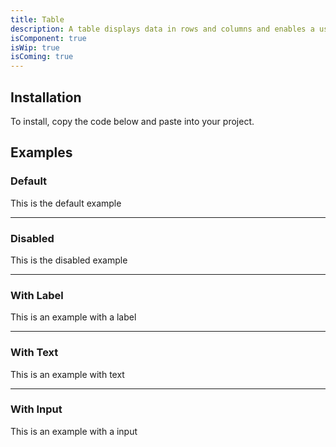 ```yaml
---
title: Table
description: A table displays data in rows and columns and enables a user to navigate its contents via directional navigation keys, and optionally supports row selection and sorting.
isComponent: true
isWip: true
isComing: true
---
```


## Installation

To install, copy the code below and paste into your project.

<ComponentSource src="../../packages/ui/src/table.tsx" />

## Examples

### Default

This is the default example

---

### Disabled

This is the disabled example

---

### With Label

This is an example with a label

---

### With Text

This is an example with text

---

### With Input

This is an example with a input
